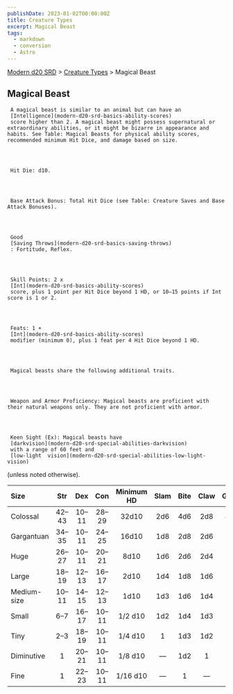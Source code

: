 ```yaml
---
publishDate: 2023-01-02T00:00:00Z
title: Creature Types
excerpt: Magical Beast
tags:
  - markdown
  - conversion
  - Astro
---
```


[Modern d20 SRD](/#modernD20) > [Creature Types](modern-d20-srd-creature-types-index) > Magical Beast

## Magical Beast




     A magical beast is similar to an animal but can have an
     [Intelligence](modern-d20-srd-basics-ability-scores)
     score higher than 2. A magical beast might possess supernatural or extraordinary abilities, or it might be bizarre in appearance and habits. See Table: Magical Beasts for physical ability scores, recommended minimum Hit Dice, and damage based on size.




     Hit Die: d10.




     Base Attack Bonus: Total Hit Dice (see Table: Creature Saves and Base Attack Bonuses).




     Good
     [Saving Throws](modern-d20-srd-basics-saving-throws)
     : Fortitude, Reflex.




     Skill Points: 2 x
     [Int](modern-d20-srd-basics-ability-scores)
     score, plus 1 point per Hit Dice beyond 1 HD, or 10–15 points if Int score is 1 or 2.




     Feats: 1 +
     [Int](modern-d20-srd-basics-ability-scores)
     modifier (minimum 0), plus 1 feat per 4 Hit Dice beyond 1 HD.




     Magical beasts share the following additional traits.




     Weapon and Armor Proficiency: Magical beasts are proficient with their natural weapons only. They are not proficient with armor.




     Keen Sight (Ex): Magical beasts have
     [darkvision](modern-d20-srd-special-abilities-darkvision)
     with a range of 60 feet and
     [low-light  vision](modern-d20-srd-special-abilities-low-light-vision)
(unless noted otherwise).

| Size        | Str  | Dex  | Con  | Minimum HD | Slam | Bite | Claw | Gore |
| :---------- | :--: | :--: | :--: | :--------: | :--: | :--: | :--: | ---: |
| Colossal    | 42–43 | 10–11 | 28–29 |   32d10    | 2d6  | 4d6  | 2d8  |  4d6 |
| Gargantuan  | 34–35 | 10–11 | 24–25 |   16d10    | 1d8  | 2d8  | 2d6  |  2d8 |
| Huge        | 26–27 | 10–11 | 20–21 |    8d10    | 1d6  | 2d6  | 2d4  |  2d6 |
| Large       | 18–19 | 12–13 | 16–17 |    2d10    | 1d4  | 1d8  | 1d6  |  1d8 |
| Medium-size | 10–11 | 14–15 | 12–13 |    1d10    | 1d3  | 1d6  | 1d4  |  1d6 |
| Small       |  6–7  | 16–17 | 10–11 |  1/2 d10   | 1d2  | 1d4  | 1d3  |  1d4 |
| Tiny        |  2–3  | 18–19 | 10–11 |  1/4 d10   |  1   | 1d3  | 1d2  |  1d3 |
| Diminutive  |  1   | 20–21 | 10–11 |  1/8 d10   |   —   | 1d2  |  1   |  1d2 |
| Fine        |  1   | 22–23 | 10–11 |  1/16 d10  |   —   |  1   |   —   |    1 |
